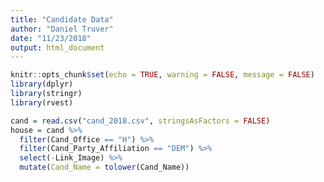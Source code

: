 ```yaml
---
title: "Candidate Data"
author: "Daniel Truver"
date: "11/23/2018"
output: html_document
---
```


```r
knitr::opts_chunk$set(echo = TRUE, warning = FALSE, message = FALSE)
library(dplyr)
library(stringr)
library(rvest)
```

```r
cand = read.csv("cand_2018.csv", stringsAsFactors = FALSE)
house = cand %>%
  filter(Cand_Office == "H") %>%
  filter(Cand_Party_Affiliation == "DEM") %>%
  select(-Link_Image) %>%
  mutate(Cand_Name = tolower(Cand_Name))

```
